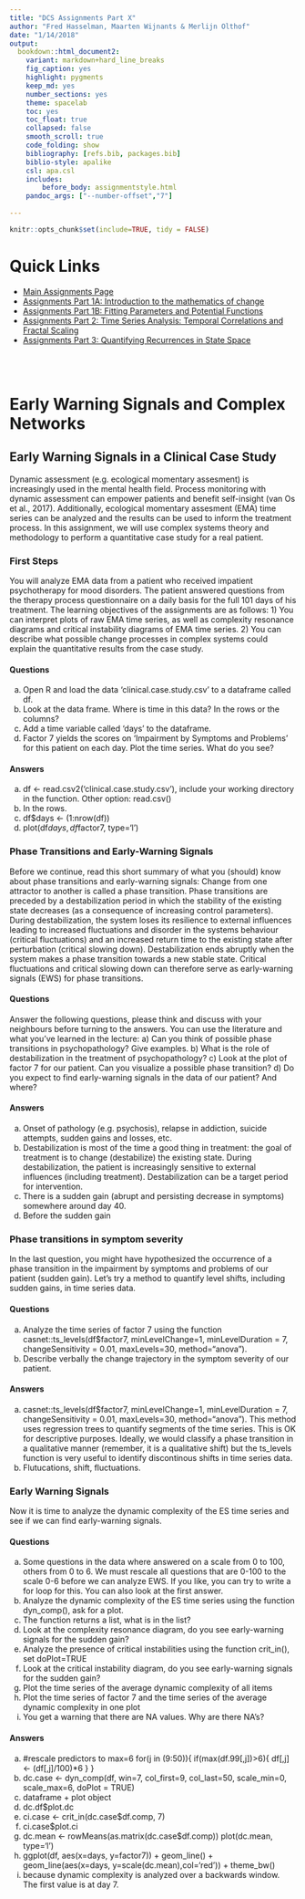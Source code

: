 ```yaml
---
title: "DCS Assignments Part X"
author: "Fred Hasselman, Maarten Wijnants & Merlijn Olthof"
date: "1/14/2018"
output: 
  bookdown::html_document2: 
    variant: markdown+hard_line_breaks
    fig_caption: yes
    highlight: pygments
    keep_md: yes
    number_sections: yes
    theme: spacelab
    toc: yes
    toc_float: true
    collapsed: false
    smooth_scroll: true
    code_folding: show
    bibliography: [refs.bib, packages.bib]
    biblio-style: apalike
    csl: apa.csl
    includes:
        before_body: assignmentstyle.html
    pandoc_args: ["--number-offset","7"]
    
---
```



```r
knitr::opts_chunk$set(include=TRUE, tidy = FALSE)
```


# **Quick Links** {-}

* [Main Assignments Page](https://darwin.pwo.ru.nl/skunkworks/courseware/1718_DCS/assignments/)
* [Assignments Part 1A: Introduction to the mathematics of change](https://darwin.pwo.ru.nl/skunkworks/courseware/1718_DCS/assignments/ASSIGNMENTS_P1A.html)
* [Assignments Part 1B: Fitting Parameters and Potential Functions](https://darwin.pwo.ru.nl/skunkworks/courseware/1718_DCS/assignments/ASSIGNMENTS_P1B.html)
* [Assignments Part 2: Time Series Analysis: Temporal Correlations and Fractal Scaling](https://darwin.pwo.ru.nl/skunkworks/courseware/1718_DCS/assignments/ASSIGNMENTS_P2.html)
* [Assignments Part 3: Quantifying Recurrences in State Space](https://darwin.pwo.ru.nl/skunkworks/courseware/1718_DCS/assignments/ASSIGNMENTS_P3.html)
  
</br>
</br>


# **Early Warning Signals and Complex Networks**


## **Early Warning Signals in a Clinical Case Study**

Dynamic assessment (e.g. ecological momentary assesment) is increasingly used in the mental health field. Process monitoring with dynamic assessment can empower patients and benefit self-insight (van Os et al., 2017). Additionally, ecological momentary assesment (EMA) time series can be analyzed and the results can be used to inform the treatment process. 
In this assignment, we will use complex systems theory and methodology to perform a quantitative case study for a real patient. 

### First Steps {.tabset .tabset-fade .tabset-pills}

You will analyze EMA data from a patient who received impatient psychotherapy for mood disorders. The patient answered questions from the therapy process questionnaire on a daily basis for the full 101 days of his treatment. 
The learning objectives of the assignments are as follows:
1) You can interpret plots of raw EMA time series, as well as complexity resonance diagrams and critical instability diagrams of EMA time series.
2) You can describe what possible change processes in complex systems could explain the quantitative results from the case study. 


#### Questions {-}

a) Open R and load the data 'clinical.case.study.csv' to a dataframe called df. 
b) Look at the data frame. Where is time in this data? In the rows or the columns?
c) Add a time variable called 'days' to the dataframe. 
d) Factor 7 yields the scores on 'Impairment by Symptoms and Problems' for this patient on each day. Plot the time series. What do you see?


#### Answers {-}

a) df <- read.csv2('clinical.case.study.csv'), include your working directory in the function. Other option: read.csv()
b) In the rows.
c) df$days <- (1:nrow(df))
d) plot(df$days, df$factor7, type='l')


### Phase Transitions and Early-Warning Signals {.tabset .tabset-fade .tabset-pills}

Before we continue, read this short summary of what you (should) know about phase transitions and early-warning signals: 
Change from one attractor to another is called a phase transition. Phase transitions are preceded by a destabilization period in which the stability of the existing state decreases (as a consequence of increasing control parameters). During destabilization, the system loses its resilience to external influences leading to increased fluctuations and disorder in the systems behaviour (critical fluctuations) and an increased return time to the existing state after perturbation (critical slowing down). Destabilization ends abruptly when the system makes a phase transition towards a new stable state. Critical fluctuations and critical slowing down can therefore serve as early-warning signals (EWS) for phase transitions. 

#### Questions {-}

Answer the following questions, please think and discuss with your neighbours before turning to the answers. You can use the literature and what you've learned in the lecture:
a)	Can you think of possible phase transitions in psychopathology? Give examples. 
b)	What is the role of destabilization in the treatment of psychopathology?
c)	Look at the plot of factor 7 for our patient. Can you visualize a possible phase transition?
d)  Do you expect to find early-warning signals in the data of our patient? And where?

#### Answers {-}
a)  Onset of pathology (e.g. psychosis), relapse in addiction, suicide attempts, sudden gains and losses, etc.
b)  Destabilization is most of the time a good thing in treatment: the goal of treatment is to change (destabilize) the existing state.
During destabilization, the patient is increasingly sensitive to external influences (including treatment). Destabilization can be a target period for intervention.
c) There is a sudden gain (abrupt and persisting decrease in symptoms) somewhere around day 40.
d) Before the sudden gain

### Phase transitions in symptom severity {.tabset .tabset-fade .tabset-pills}

In the last question, you might have hypothesized the occurrence of a phase transition in the impairment by symptoms and problems of our patient (sudden gain). Let's try a method to quantify level shifts, including sudden gains, in time series data.  

#### Questions {-}

a)	Analyze the time series of factor 7 using the function casnet::ts_levels(df$factor7, minLevelChange=1, minLevelDuration = 7, changeSensitivity = 0.01, maxLevels=30, method="anova").
b)	Describe verbally the change trajectory in the symptom severity of our patient. 

#### Answers {-}

a) casnet::ts_levels(df$factor7, minLevelChange=1, minLevelDuration = 7, changeSensitivity = 0.01, maxLevels=30, method="anova"). This method uses regression trees to quantify segments of the time series. This is OK for descriptive purposes. Ideally, we would classify a phase transition in a qualitative manner (remember, it is a qualitative shift) but the ts_levels function is very useful to identify discontinous shifts in time series data. 
b) Flutucations, shift, fluctuations.

### Early Warning Signals {.tabset .tabset-fade .tabset-pills}

Now it is time to analyze the dynamic complexity of the ES time series and see if we can find early-warning signals. 

#### Questions {-}

a) Some questions in the data where answered on a scale from 0 to 100, others from 0 to 6. We must rescale all questions that are 0-100 to the scale 0-6 before we can analyze EWS. If you like, you can try to write a for loop for this. You can also look at the first answer.  
b) Analyze the dynamic complexity of the ES time series using the function dyn_comp(), ask for a plot.
c) The function returns a list, what is in the list?
d) Look at the complexity resonance diagram, do you see early-warning signals for the sudden gain?
e) Analyze the presence of critical instabilities using the function crit_in(), set doPlot=TRUE
f) Look at the critical instability diagram, do you see early-warning signals for the sudden gain?
g) Plot the time series of the average dynamic complexity of all items 
h) Plot the time series of factor 7 and the time series of the average dynamic complexity in one plot
i) You get a warning that there are NA values. Why are there NA's?

#### Answers {-}

a) #rescale predictors to max=6
for(j in (9:50)){
  if(max(df.99[,j])>6){
    df[,j] <- (df[,j]/100)*6
  }
}
b) dc.case <- dyn_comp(df, win=7, col_first=9, col_last=50, scale_min=0, scale_max=6, doPlot = TRUE)
c) dataframe + plot object
d) dc.df$plot.dc
e) ci.case <- crit_in(dc.case$df.comp, 7)
f) ci.case$plot.ci
g) dc.mean <- rowMeans(as.matrix(dc.case$df.comp))
   plot(dc.mean, type='l')
h) ggplot(df, aes(x=days, y=factor7)) + geom_line() + geom_line(aes(x=days,     y=scale(dc.mean),col='red')) +   theme_bw()
i) because dynamic complexity is analyzed over a backwards window. The first value is at day 7.

